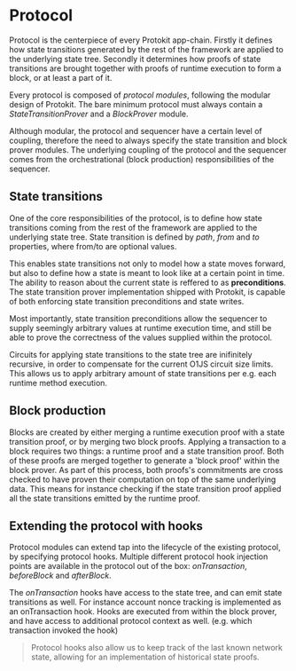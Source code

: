 # Protocol

Protocol is the centerpiece of every Protokit app-chain. Firstly it defines how state transitions generated by the rest of the framework are
applied to the underlying state tree. Secondly it determines how proofs of state transitions are brought together with proofs of runtime execution
to form a block, or at least a part of it.

Every protocol is composed of _protocol modules_, following the modular design of Protokit. The bare minimum protocol must
always contain a _StateTransitionProver_ and a _BlockProver_ module. 

Although modular, the protocol and sequencer have a certain level of coupling, therefore the need to always specify the state transition and block prover modules.
The underlying coupling of the protocol and the sequencer comes from the orchestrational (block production) responsibilities of the sequencer.

## State transitions

One of the core responsibilities of the protocol, is to define how state transitions coming from the rest of the framework are applied to the underlying
state tree. State transition is defined by _path_, _from_ and _to_ properties, where from/to are optional values. 

This enables state transitions not only to model how a state moves forward, but also to define how a state is meant to look like at a certain point in time. 
The ability to reason about the current state is reffered to as **preconditions**. The state transition prover implementation shipped with Protokit, is capable of
both enforcing state transition preconditions and state writes.

Most importantly, state transition preconditions allow the sequencer to supply seemingly arbitrary values at runtime execution time, and still be able to prove the correctness 
of the values supplied within the protocol.

Circuits for applying state transitions to the state tree are inifinitely recursive, in order to compensate for the current O1JS circuit size limits. This allows us to apply arbitrary
amount of state transitions per e.g. each runtime method execution.

## Block production

Blocks are created by either merging a runtime execution proof with a state transition proof, or by merging two block proofs. 
Applying a transaction to a block requires two things: a runtime proof and a state transition proof. Both of these proofs are merged together to generate a 'block proof' within the block prover.
As part of this process, both proofs's commitments are cross checked to have proven their computation on top of the same underlying data. This means for instance checking
if the state transition proof applied all the state transitions emitted by the runtime proof.


## Extending the protocol with hooks

Protocol modules can extend tap into the lifecycle of the existing protocol, by specifying protocol hooks. 
Multiple different protocol hook injection points are available in the protocol out of the box: _onTransaction_, _beforeBlock_ and _afterBlock_.

The _onTransaction_ hooks have access to the state tree, and can emit state transitions as well. For instance account nonce tracking 
is implemented as an onTransaction hook. 
Hooks are executed from within the block prover, and have access to additional protocol context as well. (e.g. which transaction invoked the hook)

> Protocol hooks also allow us to keep track of the last known network state, allowing for an implementation of historical state proofs.